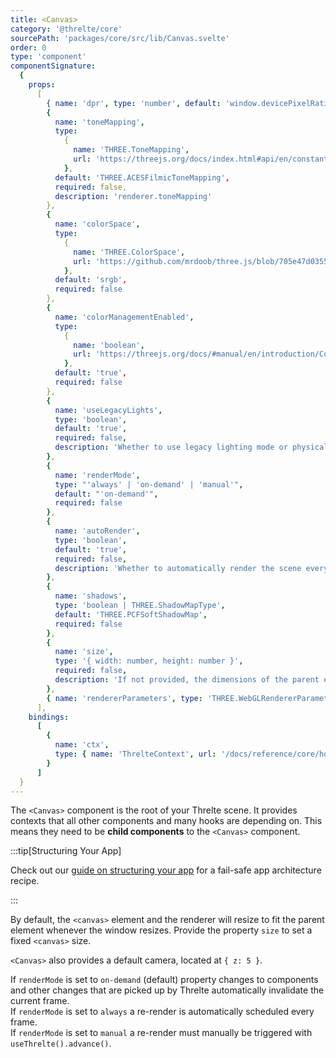```yaml
---
title: <Canvas>
category: '@threlte/core'
sourcePath: 'packages/core/src/lib/Canvas.svelte'
order: 0
type: 'component'
componentSignature:
  {
    props:
      [
        { name: 'dpr', type: 'number', default: 'window.devicePixelRatio', required: false },
        {
          name: 'toneMapping',
          type:
            {
              name: 'THREE.ToneMapping',
              url: 'https://threejs.org/docs/index.html#api/en/constants/Renderer'
            },
          default: 'THREE.ACESFilmicToneMapping',
          required: false,
          description: 'renderer.toneMapping'
        },
        {
          name: 'colorSpace',
          type:
            {
              name: 'THREE.ColorSpace',
              url: 'https://github.com/mrdoob/three.js/blob/705e47d035591cb5a2e9cc83aa3576e21a4bf2c0/src/constants.js#L149-L153'
            },
          default: 'srgb',
          required: false
        },
        {
          name: 'colorManagementEnabled',
          type:
            {
              name: 'boolean',
              url: 'https://threejs.org/docs/#manual/en/introduction/Color-management'
            },
          default: 'true',
          required: false
        },
        {
          name: 'useLegacyLights',
          type: 'boolean',
          default: 'true',
          required: false,
          description: 'Whether to use legacy lighting mode or physically correct lighting mode. Physically correct lighting mode is more physically accurate, but legacy lighting mode may be more intuitive.'
        },
        {
          name: 'renderMode',
          type: "'always' | 'on-demand' | 'manual'",
          default: "'on-demand'",
          required: false
        },
        {
          name: 'autoRender',
          type: 'boolean',
          default: 'true',
          required: false,
          description: 'Whether to automatically render the scene every frame. Set to `false` to implement custom render pipelines.'
        },
        {
          name: 'shadows',
          type: 'boolean | THREE.ShadowMapType',
          default: 'THREE.PCFSoftShadowMap',
          required: false
        },
        {
          name: 'size',
          type: '{ width: number, height: number }',
          required: false,
          description: 'If not provided, the dimensions of the parent element will be used.'
        },
        { name: 'rendererParameters', type: 'THREE.WebGLRendererParameters', required: false }
      ],
    bindings:
      [
        {
          name: 'ctx',
          type: { name: 'ThrelteContext', url: '/docs/reference/core/hooks#usethrelte' }
        }
      ]
  }
---
```


The `<Canvas>` component is the root of your Threlte scene. It provides contexts that all other components and many hooks are depending on. This means they need to be **child components** to the `<Canvas>` component.

:::tip[Structuring Your App]

Check out our [guide on structuring your
app](/docs/learn/basics/app-structure) for a fail-safe app architecture recipe.

:::

By default, the `<canvas>` element and the renderer will resize to fit the parent element whenever the window resizes. Provide the property `size` to set a fixed `<canvas>` size.

`<Canvas>` also provides a default camera, located at `{ z: 5 }`.

If `renderMode` is set to `on-demand` (default) property changes to components and other changes that are picked up by Threlte automatically invalidate the current frame.<br />
If `renderMode` is set to `always` a re-render is automatically scheduled every frame.<br />
If `renderMode` is set to `manual` a re-render must manually be triggered with `useThrelte().advance()`.
